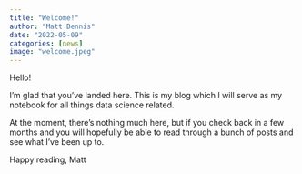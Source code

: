 ```yaml
---
title: "Welcome!"
author: "Matt Dennis"
date: "2022-05-09"
categories: [news]
image: "welcome.jpeg"
---
```


Hello!

I'm glad that you've landed here. This is my blog which I will serve as my notebook for all things data science related.

At the moment, there's nothing much here, but if you check back in a few months and you will hopefully be able to read through a bunch of posts and see what I've been up to.

Happy reading, 
Matt
